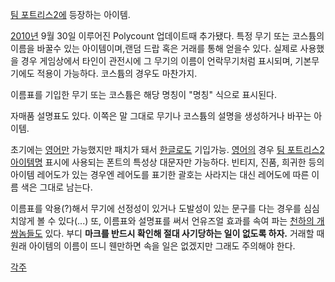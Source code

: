 [[팀 포트리스2]]에 등장하는 아이템.

[[2010년]] 9월 30일 이루어진 Polycount 업데이트때 추가됐다. 특정 무기 또는 코스튬의 이름을 바꿀수 있는 아이템이며,랜덤 드랍 혹은 거래를 통해 얻을수 있다. 실제로 사용했을 경우 게임상에서 타인이 관전시에 그 무기의 이름이 언락무기처럼 표시되며, 기본무기에도 적용이 가능하다. 코스튬의 경우도 마찬가지.

이름표를 기입한 무기 또는 코스튬은 해당 명칭이 "명칭" 식으로 표시된다.

자매품 설명표도 있다. 이쪽은 말 그대로 무기나 코스튬의 설명을 생성하거나 바꾸는 아이템.

초기에는 [[영어]]만 가능했지만 패치가 돼서 [[한글]]로도 기입가능. [[영어]]의 경우 [[팀 포트리스2]] [[아이템]]명 표시에 사용되는 폰트의 특성상 대문자만 가능하다.
빈티지, 진품, 희귀한 등의 아이템 레어도가 있는 경우엔 레어도를 표기한 괄호는 사라지는 대신 레어도에 따른 이름 색은 그대로 남는다.

이름표를 악용(?)해서 무기에 선정성이 있거나 도발성이 있는 문구를 다는 경우를 심심치않게 볼 수 있다(...) 또, 이름표와 설명표를 써서 언유즈얼 효과를 속여 파는 [[천하의 개쌍놈]]들도 있다. 부디 '''마크를 반드시 확인해 절대 사기당하는 일이 없도록 하자.''' 거래할 때 원래 아이템의 이름이 뜨니 웬만하면 속을 일은 없겠지만 그래도 주의해야 한다.

[[각주]]
